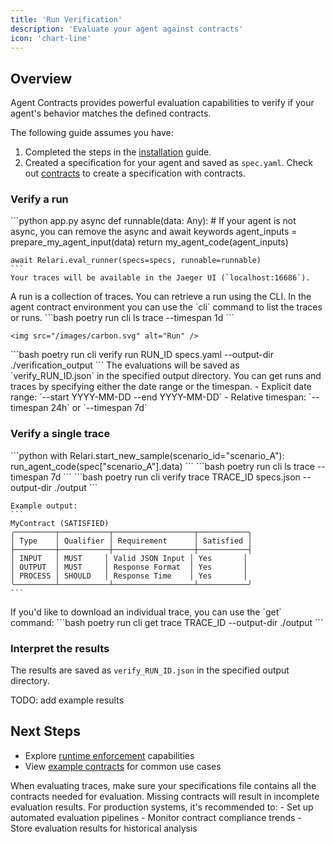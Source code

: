 ```yaml
---
title: 'Run Verification'
description: 'Evaluate your agent against contracts'
icon: 'chart-line'
---
```


## Overview

Agent Contracts provides powerful evaluation capabilities to verify if your agent's behavior matches the defined contracts. 

The following guide assumes you have:
1. Completed the steps in the [installation](/installation) guide.
2. Created a specification for your agent and saved as `spec.yaml`. Check out [contracts](/contracts/contracts) to create a specification with contracts.

### Verify a run

<Steps>
  <Step title="Run your application">
    ```python app.py
    async def runnable(data: Any): # If your agent is not async, you can remove the async and await keywords
        agent_inputs = prepare_my_agent_input(data)
        return my_agent_code(agent_inputs)

    await Relari.eval_runner(specs=specs, runnable=runnable)
    ```
    Your traces will be available in the Jaeger UI (`localhost:16686`).
  </Step>
  <Step title="Retrieve the traces">
    A run is a collection of traces. You can retrieve a run using the CLI.
    In the agent contract environment you can use the `cli` command to list the traces or runs.
    ```bash
    poetry run cli ls trace --timespan 1d
    ```
    
    <img src="/images/carbon.svg" alt="Run" />
  </Step>
  <Step title="Run verification on a run">
    ```bash
    poetry run cli verify run RUN_ID specs.yaml --output-dir ./verification_output
    ```
    The evaluations will be saved as `verify_RUN_ID.json` in the specified output directory.
  </Step>
</Steps>

<Tip>
You can get runs and traces by specifying either the date range or the timespan.
- Explicit date range: `--start YYYY-MM-DD --end YYYY-MM-DD`
- Relative timespan: `--timespan 24h` or `--timespan 7d`
</Tip>

### Verify a single trace

<Steps>
  <Step title="Create a trace">
    ```python
    with Relari.start_new_sample(scenario_id="scenario_A"):
        run_agent_code(spec["scenario_A"].data)
    ```
  </Step>
  <Step title="List available traces">
    ```bash
    poetry run cli ls trace --timespan 7d
    ```
  </Step>
  <Step title="Verify the trace">
    ```bash
    poetry run cli verify trace TRACE_ID specs.json --output-dir ./output
    ```
    
    Example output:
    ```
    MyContract (SATISFIED)
    ╭─────────┬───────────┬──────────────────┬───────────╮
    │ Type    │ Qualifier │ Requirement      │ Satisfied │
    ├─────────┼───────────┼──────────────────┼───────────┤
    │ INPUT   │ MUST     │ Valid JSON Input │ Yes       │
    │ OUTPUT  │ MUST     │ Response Format  │ Yes       │
    │ PROCESS │ SHOULD   │ Response Time    │ Yes       │
    ╰─────────┴───────────┴──────────────────┴───────────╯
    ```
  </Step>
  <Step title="Download trace (optional)">
    If you'd like to download an individual trace, you can use the `get` command:
    ```bash
    poetry run cli get trace TRACE_ID --output-dir ./output
    ```
  </Step>
</Steps>

### Interpret the results

The results are saved as `verify_RUN_ID.json` in the specified output directory.

TODO: add example results


## Next Steps

- Explore [runtime enforcement](/enforce/runtime) capabilities
- View [example contracts](/examples) for common use cases

<Tip>
When evaluating traces, make sure your specifications file contains all the contracts needed for evaluation. Missing contracts will result in incomplete evaluation results.
</Tip>

<Tip>
For production systems, it's recommended to:
- Set up automated evaluation pipelines
- Monitor contract compliance trends
- Store evaluation results for historical analysis
</Tip>